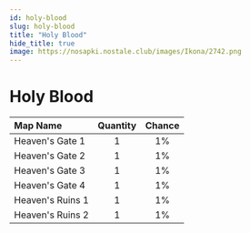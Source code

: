 ```yaml
---
id: holy-blood
slug: holy-blood
title: "Holy Blood"
hide_title: true
image: https://nosapki.nostale.club/images/Ikona/2742.png
---
```



# <ItemIcon iconId="2742" height="32"/> Holy Blood
|Map Name|Quantity|Chance|
|:--|:-:|:-:|
|Heaven's Gate 1|1|1%|
|Heaven's Gate 2|1|1%|
|Heaven's Gate 3|1|1%|
|Heaven's Gate 4|1|1%|
|Heaven's Ruins 1|1|1%|
|Heaven's Ruins 2|1|1%|

